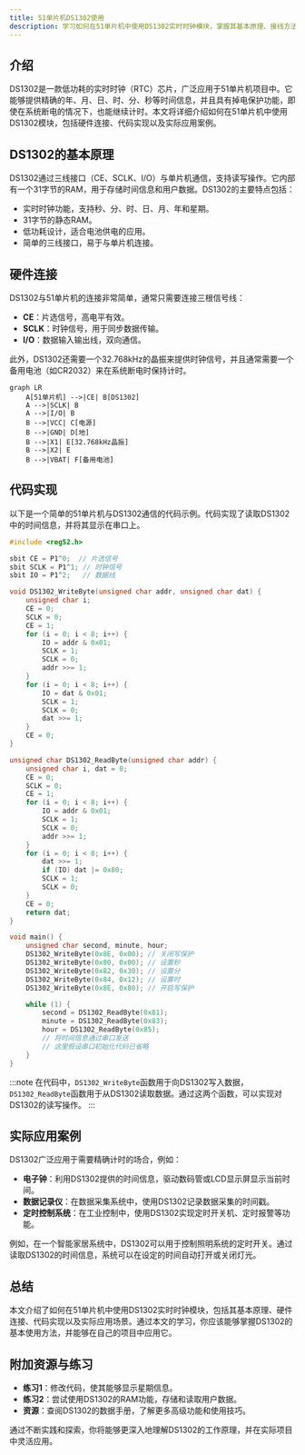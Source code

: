 ```yaml
---
title: 51单片机DS1302使用
description: 学习如何在51单片机中使用DS1302实时时钟模块，掌握其基本原理、接线方法、代码实现以及实际应用场景。
---
```


## 介绍

DS1302是一款低功耗的实时时钟（RTC）芯片，广泛应用于51单片机项目中。它能够提供精确的年、月、日、时、分、秒等时间信息，并且具有掉电保护功能，即使在系统断电的情况下，也能继续计时。本文将详细介绍如何在51单片机中使用DS1302模块，包括硬件连接、代码实现以及实际应用案例。

## DS1302的基本原理

DS1302通过三线接口（CE、SCLK、I/O）与单片机通信，支持读写操作。它内部有一个31字节的RAM，用于存储时间信息和用户数据。DS1302的主要特点包括：

- 实时时钟功能，支持秒、分、时、日、月、年和星期。
- 31字节的静态RAM。
- 低功耗设计，适合电池供电的应用。
- 简单的三线接口，易于与单片机连接。

## 硬件连接

DS1302与51单片机的连接非常简单，通常只需要连接三根信号线：

- **CE**：片选信号，高电平有效。
- **SCLK**：时钟信号，用于同步数据传输。
- **I/O**：数据输入输出线，双向通信。

此外，DS1302还需要一个32.768kHz的晶振来提供时钟信号，并且通常需要一个备用电池（如CR2032）来在系统断电时保持计时。

```mermaid
graph LR
    A[51单片机] -->|CE| B[DS1302]
    A -->|SCLK| B
    A -->|I/O| B
    B -->|VCC| C[电源]
    B -->|GND| D[地]
    B -->|X1| E[32.768kHz晶振]
    B -->|X2| E
    B -->|VBAT| F[备用电池]
```

## 代码实现

以下是一个简单的51单片机与DS1302通信的代码示例。代码实现了读取DS1302中的时间信息，并将其显示在串口上。

```c
#include <reg52.h>

sbit CE = P1^0;  // 片选信号
sbit SCLK = P1^1; // 时钟信号
sbit IO = P1^2;   // 数据线

void DS1302_WriteByte(unsigned char addr, unsigned char dat) {
    unsigned char i;
    CE = 0;
    SCLK = 0;
    CE = 1;
    for (i = 0; i < 8; i++) {
        IO = addr & 0x01;
        SCLK = 1;
        SCLK = 0;
        addr >>= 1;
    }
    for (i = 0; i < 8; i++) {
        IO = dat & 0x01;
        SCLK = 1;
        SCLK = 0;
        dat >>= 1;
    }
    CE = 0;
}

unsigned char DS1302_ReadByte(unsigned char addr) {
    unsigned char i, dat = 0;
    CE = 0;
    SCLK = 0;
    CE = 1;
    for (i = 0; i < 8; i++) {
        IO = addr & 0x01;
        SCLK = 1;
        SCLK = 0;
        addr >>= 1;
    }
    for (i = 0; i < 8; i++) {
        dat >>= 1;
        if (IO) dat |= 0x80;
        SCLK = 1;
        SCLK = 0;
    }
    CE = 0;
    return dat;
}

void main() {
    unsigned char second, minute, hour;
    DS1302_WriteByte(0x8E, 0x00); // 关闭写保护
    DS1302_WriteByte(0x80, 0x00); // 设置秒
    DS1302_WriteByte(0x82, 0x30); // 设置分
    DS1302_WriteByte(0x84, 0x12); // 设置时
    DS1302_WriteByte(0x8E, 0x80); // 开启写保护

    while (1) {
        second = DS1302_ReadByte(0x81);
        minute = DS1302_ReadByte(0x83);
        hour = DS1302_ReadByte(0x85);
        // 将时间信息通过串口发送
        // 这里假设串口初始化代码已省略
    }
}
```

:::note
在代码中，`DS1302_WriteByte`函数用于向DS1302写入数据，`DS1302_ReadByte`函数用于从DS1302读取数据。通过这两个函数，可以实现对DS1302的读写操作。
:::

## 实际应用案例

DS1302广泛应用于需要精确计时的场合，例如：

- **电子钟**：利用DS1302提供的时间信息，驱动数码管或LCD显示屏显示当前时间。
- **数据记录仪**：在数据采集系统中，使用DS1302记录数据采集的时间戳。
- **定时控制系统**：在工业控制中，使用DS1302实现定时开关机、定时报警等功能。

例如，在一个智能家居系统中，DS1302可以用于控制照明系统的定时开关。通过读取DS1302的时间信息，系统可以在设定的时间自动打开或关闭灯光。

## 总结

本文介绍了如何在51单片机中使用DS1302实时时钟模块，包括其基本原理、硬件连接、代码实现以及实际应用场景。通过本文的学习，你应该能够掌握DS1302的基本使用方法，并能够在自己的项目中应用它。

## 附加资源与练习

- **练习1**：修改代码，使其能够显示星期信息。
- **练习2**：尝试使用DS1302的RAM功能，存储和读取用户数据。
- **资源**：查阅DS1302的数据手册，了解更多高级功能和使用技巧。

通过不断实践和探索，你将能够更深入地理解DS1302的工作原理，并在实际项目中灵活应用。